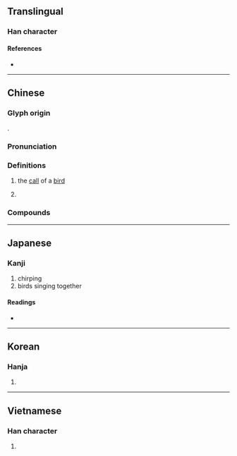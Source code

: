 {{also|嘤}}
{{character info}}
==Translingual==

===Han character===
{{Han char|rn=30|rad=口|as=17|sn=20|four=66044|canj=RBCV|ids=⿰口嬰}}

====References====
* {{Han ref|kx=0214.110|dkj=04592|dj=0437.020|hdz=10704.010|uh=56B6|ud=22198|bh=C458|bd=50264}}

----

==Chinese==
{{zh-forms|s=嘤}}

===Glyph origin===
{{Han etym}}
{{Han compound|口|嬰|c1=s|c2=p|t1=mouth|ls=psc}}.

===Pronunciation===
{{zh-pron
|m=yīng
|c=jing1
|mc=y
|oc=y
|cat=
}}

===Definitions===
{{zh-hanzi}}

# {{lb|zh|onomatopoeia}} the [[call]] of a [[bird]]
# {{lb|zh|onomatopoeia}} {{rfdef|zh}}

===Compounds===
{{zh-der|嚘嚶|嚶嚀|嚶鳴求友|嚶嚶}}

----

==Japanese==

===Kanji===
{{ja-kanji|grade=|rs=口17}}

# chirping
# birds singing together

====Readings====
* {{ja-readings|on=[[おう]] (ō)|kun=[[なく]] (naku)}}

----

==Korean==

===Hanja===
{{ko-hanja|hangeul=앵|rv=aeng|mr=aeng}}

# {{rfdef|ko|sort=口17}}

----

==Vietnamese==

===Han character===
{{vi-hantu|[[inh]]|rs=口17}}

# {{rfdef|vi|sort=口17}}